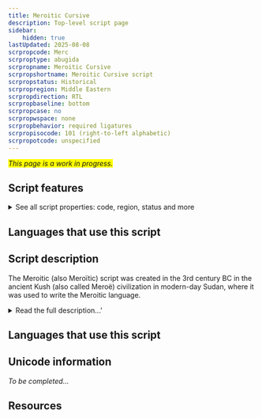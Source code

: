 ```yaml
---
title: Meroitic Cursive
description: Top-level script page
sidebar:
    hidden: true
lastUpdated: 2025-08-08
scrpropcode: Merc
scrproptype: abugida
scrpropname: Meroitic Cursive
scrpropshortname: Meroitic Cursive script
scrpropstatus: Historical
scrpropregion: Middle Eastern
scrpropdirection: RTL
scrpropbaseline: bottom
scrpropcase: no
scrpropwspace: none
scrpropbehavior: required ligatures
scrpropisocode: 101 (right-to-left alphabetic)
scrpropotcode: unspecified
---
```


<span style='background-color:yellow'>_This page is a work in progress._</span>


## Script features

<details>
<summary> See all script properties: code, region, status and more</summary>
<ScriptInfo />
</details>

## Languages that use this script

<WsList script='Merc' wsMax='5' />

## Script description

The Meroitic (also Meroïtic) script was created in the 3rd century BC in the ancient Kush (also called Meroë) civilization in modern-day Sudan, where it was used to write the Meroitic language.

<details>
<summary>Read the full description...'</summary>In the 6th century AD, with the arrival of Christianity to the area, the script was supplanted by Coptic.

There were two forms of the Meroitic script; a hieroglyphic form derived from Egyptian hieroglyphs and a cursive form derived from Demotic Egyptian. The majority of extant texts are written in the cursive script.

The script has been deciphered to the point that many texts can be read, but the content not understood, as the language itself is no longer used and little is known about it.

Cursive Meroitic was written from right to left. There were fifteen signs for representing consonants, each inherently having the following vowel [a]. There were also three vowel letters, as well as a letter for representing an initial [a] sound, and four letters for writing the syllables [ne], [se], [te] and [to]. Some final consonants, including [s] and [n], were not written.

Cursive Meroitic was one of very few scripts from that era which made use of a word separator symbol. This symbol appeared as two dots stacked one on top of the other.
</details>

## Languages that use this script

<WsList script='Merc' wsMax='5' />

## Unicode information

_To be completed..._

## Resources

<ScriptResources detailSummary='seemore' />

